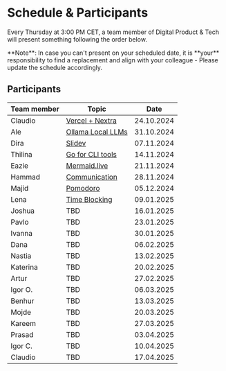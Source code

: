 
# Schedule & Participants

Every Thursday at 3:00 PM CET, a team member of Digital Product & Tech will present something following the order below.

<Callout type="info" emoji="ℹ️">
  **Note**: In case you can't present on your scheduled date, it is **your**
  responsibility to find a replacement and align with your colleague - Please
  update the schedule accordingly.
</Callout>

## Participants

| Team member | Topic                                                 |       Date |
|-------------|-------------------------------------------------------|:-----------:|
| Claudio     | [Vercel + Nextra](presentations/241024-vercel-nextra) | 24.10.2024 |
| Ale         | [Ollama Local LLMs](presentations/241031-ollama)      | 31.10.2024 |
| Dira        | [Slidev](presentations/241107-slidev)                 | 07.11.2024 |
| Thilina     | [Go for CLI tools](presentations/241114-go-for-cli)   | 14.11.2024 |
| Eazie       | [Mermaid.live](presentations/241121-mermaid-live)     | 21.11.2024 |
| Hammad      | [Communication](presentations/241128-communication)   | 28.11.2024 |
| Majid       | [Pomodoro](presentations/241205-pomodoro)             | 05.12.2024 |
| Lena        | [Time Blocking](presentations/250109-time-blocking)   | 09.01.2025 |
| Joshua      | TBD                                                   | 16.01.2025 |
| Pavlo       | TBD                                                   | 23.01.2025 |
| Ivanna      | TBD                                                   | 30.01.2025 |
| Dana        | TBD                                                   | 06.02.2025 |
| Nastia      | TBD                                                   | 13.02.2025 |
| Katerina    | TBD                                                   | 20.02.2025 |
| Artur       | TBD                                                   | 27.02.2025 |
| Igor O.     | TBD                                                   | 06.03.2025 |
| Benhur      | TBD                                                   | 13.03.2025 |
| Mojde       | TBD                                                   | 20.03.2025 |
| Kareem      | TBD                                                   | 27.03.2025 |
| Prasad      | TBD                                                   | 03.04.2025 |
| Igor C.     | TBD                                                   | 10.04.2025 |
| Claudio     | TBD                                                   | 17.04.2025 |
